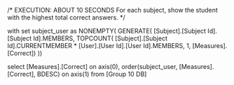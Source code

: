 /*
EXECUTION: ABOUT 10 SECONDS
For each subject, show the student with the highest total correct answers.
*/

with set subject_user as 
    NONEMPTY( GENERATE( [Subject].[Subject Id].[Subject Id].MEMBERS, 
                    TOPCOUNT( [Subject].[Subject Id].CURRENTMEMBER * 
                              [User].[User Id].[User Id].MEMBERS, 
                              1, 
                              [Measures].[Correct]) ))
                          
select [Measures].[Correct] on axis(0),
order(subject_user, [Measures].[Correct], BDESC) on axis(1)
from [Group 10 DB]